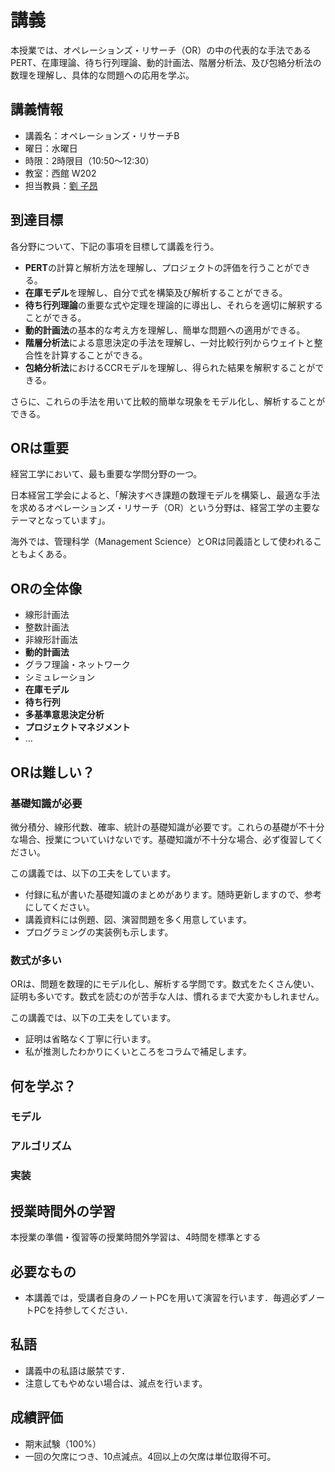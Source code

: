 # 講義 {.unnumbered}

本授業では、オペレーションズ・リサーチ（OR）の中の代表的な手法であるPERT、在庫理論、待ち行列理論、動的計画法、階層分析法、及び包絡分析法の数理を理解し、具体的な問題への応用を学ぶ。

## 講義情報

- 講義名：オペレーションズ・リサーチB
- 曜日：水曜日
- 時限：2時限目（10:50～12:30）
- 教室：西館 W202
- 担当教員：[劉 子昂](https://zi-ang-liu.github.io/)

## 到達目標

各分野について、下記の事項を目標して講義を行う。

- **PERT**の計算と解析方法を理解し、プロジェクトの評価を行うことができる。
- **在庫モデル**を理解し、自分で式を構築及び解析することができる。
- **待ち行列理論**の重要な式や定理を理論的に導出し、それらを適切に解釈することができる。
- **動的計画法**の基本的な考え方を理解し、簡単な問題への適用ができる。
- **階層分析法**による意思決定の手法を理解し、一対比較行列からウェイトと整合性を計算することができる。
- **包絡分析法**におけるCCRモデルを理解し、得られた結果を解釈することができる。

さらに、これらの手法を用いて比較的簡単な現象をモデル化し、解析することができる。

## ORは重要

経営工学において、最も重要な学問分野の一つ。

日本経営工学会によると、「解決すべき課題の数理モデルを構築し、最適な手法を求めるオペレーションズ・リサーチ（OR）という分野は、経営工学の主要なテーマとなっています」。

海外では、管理科学（Management Science）とORは同義語として使われることもよくある。

## ORの全体像

- 線形計画法
- 整数計画法
- 非線形計画法
- **動的計画法**
- グラフ理論・ネットワーク
- シミュレーション
- **在庫モデル**
- **待ち行列**
- **多基準意思決定分析**
- **プロジェクトマネジメント**
- ...

## ORは難しい？

### 基礎知識が必要

微分積分、線形代数、確率、統計の基礎知識が必要です。これらの基礎が不十分な場合、授業についていけないです。基礎知識が不十分な場合、必ず復習してください。

この講義では、以下の工夫をしています。

- 付録に私が書いた基礎知識のまとめがあります。随時更新しますので、参考にしてください。
- 講義資料には例題、図、演習問題を多く用意しています。
- プログラミングの実装例も示します。

### 数式が多い

ORは、問題を数理的にモデル化し、解析する学問です。数式をたくさん使い、証明も多いです。数式を読むのが苦手な人は、慣れるまで大変かもしれません。

この講義では、以下の工夫をしています。

- 証明は省略なく丁寧に行います。
- 私が推測したわかりにくいところをコラムで補足します。

## 何を学ぶ？

### モデル

### アルゴリズム

### 実装

## 授業時間外の学習

本授業の準備・復習等の授業時間外学習は、4時間を標準とする

## 必要なもの

- 本講義では，受講者自身のノートPCを用いて演習を行います．毎週必ずノートPCを持参してください．

## 私語

- 講義中の私語は厳禁です．
- 注意してもやめない場合は、減点を行います。

## 成績評価

- 期末試験（100%）
- 一回の欠席につき、10点減点。4回以上の欠席は単位取得不可。
